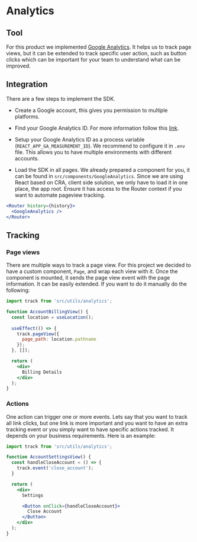 # Analytics

## Tool

For this product we implemented <a target="_blank" href="https://analytics.google.com/">Google Analytics</a>. It helps us to track page views, but it can be extended to track specific user action, such as button clicks which can be important for your team to understand what can be improved.

## Integration

There are a few steps to implement the SDK.

* Create a Google account, this gives you permission to multiple platforms.

* Find your Google Analytics ID. For more information follow this <a target="_blank" href="https://support.google.com/analytics/answer/1008080?hl=en">link</a>.

* Setup your Google Analytics ID as a process variable (`REACT_APP_GA_MEASUREMENT_ID`). We recommend to configure it in `.env` file. This allows you to have multiple environments with different accounts.

* Load the SDK in all pages. We already prepared a component for you, it can be found in `src/components/GoogleAnalytics`. Since we are using React based on CRA, client side solution, we only have to load it in one place, the app root. Ensure it has access to the Router context if you want to automate pageview tracking.

```jsx
<Router history={history}>
  <GoogleAnalytics />
</Router>
```

## Tracking

### Page views

There are multiple ways to track a page view. For this project we decided to have a custom component, `Page`, and wrap each view with it. Once the component is mounted, it sends the page view event with the page information. It can be easily extended.
If you want to do it manually do the following:

```jsx
import track from 'src/utils/analytics';

function AccountBillingView() {
  const location = useLocation();
  
  useEffect(() => {
    track.pageView({ 
      page_path: location.pathname
    });
  }, []);

  return (
    <div>
      Billing Details
    </div>
  );
}
```

### Actions

One action can trigger one or more events. Lets say that you want to track all link clicks, but one link is more important and you want to have an extra tracking event or you simply want to have specific actions tracked. It depends on your business requirements.
Here is an example:


```jsx
import track from 'src/utils/analytics';

function AccountSettingsView() {
  const handleCloseAccount = () => {
    track.event('close_account');
  }

  return (
    <div>
      Settings

      <Button onClick={handleCloseAccount}>
        Close Account
      </Button>
    </div>
  );
}
```